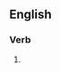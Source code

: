 ==English==

===Verb===
{{head|en|present participle}}

# {{present participle of|invigilate|lang=en|nocat=1}}